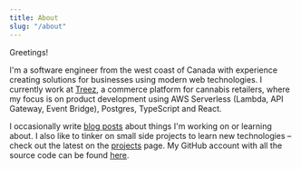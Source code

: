 ```yaml
---
title: About
slug: "/about"
---
```


Greetings!

I'm a software engineer from the west coast of Canada with experience creating solutions for businesses using modern web technologies. I currently work at [Treez](https://www.treez.io/), a commerce platform for cannabis retailers, where my focus is on product development using AWS Serverless (Lambda, API Gateway, Event Bridge), Postgres, TypeScript and React.

I occasionally write [blog posts](/blog) about things I'm working on or learning about. I also like to tinker on small side projects to learn new technologies – check out the latest on the [projects](/projects) page. My GitHub account with all the source code can be found [here](https://github.com/a-bishop).
